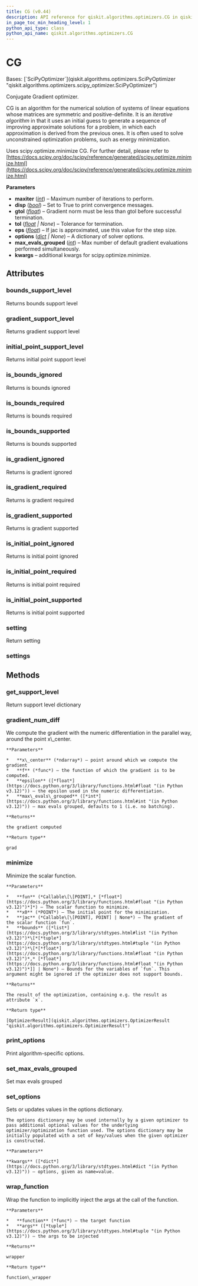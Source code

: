 ```yaml
---
title: CG (v0.44)
description: API reference for qiskit.algorithms.optimizers.CG in qiskit v0.44
in_page_toc_min_heading_level: 1
python_api_type: class
python_api_name: qiskit.algorithms.optimizers.CG
---
```


# CG

<Class id="qiskit.algorithms.optimizers.CG" isDedicatedPage={true} github="https://github.com/qiskit/qiskit/tree/stable/0.25/qiskit/algorithms/optimizers/cg.py" signature="qiskit.algorithms.optimizers.CG(maxiter=20, disp=False, gtol=1e-05, tol=None, eps=1.4901161193847656e-08, options=None, max_evals_grouped=1, **kwargs)" modifiers="class">
  Bases: [`SciPyOptimizer`](qiskit.algorithms.optimizers.SciPyOptimizer "qiskit.algorithms.optimizers.scipy_optimizer.SciPyOptimizer")

  Conjugate Gradient optimizer.

  CG is an algorithm for the numerical solution of systems of linear equations whose matrices are symmetric and positive-definite. It is an *iterative algorithm* in that it uses an initial guess to generate a sequence of improving approximate solutions for a problem, in which each approximation is derived from the previous ones. It is often used to solve unconstrained optimization problems, such as energy minimization.

  Uses scipy.optimize.minimize CG. For further detail, please refer to [https://docs.scipy.org/doc/scipy/reference/generated/scipy.optimize.minimize.html](https://docs.scipy.org/doc/scipy/reference/generated/scipy.optimize.minimize.html)

  **Parameters**

  *   **maxiter** ([*int*](https://docs.python.org/3/library/functions.html#int "(in Python v3.12)")) – Maximum number of iterations to perform.
  *   **disp** ([*bool*](https://docs.python.org/3/library/functions.html#bool "(in Python v3.12)")) – Set to True to print convergence messages.
  *   **gtol** ([*float*](https://docs.python.org/3/library/functions.html#float "(in Python v3.12)")) – Gradient norm must be less than gtol before successful termination.
  *   **tol** ([*float*](https://docs.python.org/3/library/functions.html#float "(in Python v3.12)") *| None*) – Tolerance for termination.
  *   **eps** ([*float*](https://docs.python.org/3/library/functions.html#float "(in Python v3.12)")) – If jac is approximated, use this value for the step size.
  *   **options** ([*dict*](https://docs.python.org/3/library/stdtypes.html#dict "(in Python v3.12)") *| None*) – A dictionary of solver options.
  *   **max\_evals\_grouped** ([*int*](https://docs.python.org/3/library/functions.html#int "(in Python v3.12)")) – Max number of default gradient evaluations performed simultaneously.
  *   **kwargs** – additional kwargs for scipy.optimize.minimize.

  ## Attributes

  ### bounds\_support\_level

  <Attribute id="qiskit.algorithms.optimizers.CG.bounds_support_level">
    Returns bounds support level
  </Attribute>

  ### gradient\_support\_level

  <Attribute id="qiskit.algorithms.optimizers.CG.gradient_support_level">
    Returns gradient support level
  </Attribute>

  ### initial\_point\_support\_level

  <Attribute id="qiskit.algorithms.optimizers.CG.initial_point_support_level">
    Returns initial point support level
  </Attribute>

  ### is\_bounds\_ignored

  <Attribute id="qiskit.algorithms.optimizers.CG.is_bounds_ignored">
    Returns is bounds ignored
  </Attribute>

  ### is\_bounds\_required

  <Attribute id="qiskit.algorithms.optimizers.CG.is_bounds_required">
    Returns is bounds required
  </Attribute>

  ### is\_bounds\_supported

  <Attribute id="qiskit.algorithms.optimizers.CG.is_bounds_supported">
    Returns is bounds supported
  </Attribute>

  ### is\_gradient\_ignored

  <Attribute id="qiskit.algorithms.optimizers.CG.is_gradient_ignored">
    Returns is gradient ignored
  </Attribute>

  ### is\_gradient\_required

  <Attribute id="qiskit.algorithms.optimizers.CG.is_gradient_required">
    Returns is gradient required
  </Attribute>

  ### is\_gradient\_supported

  <Attribute id="qiskit.algorithms.optimizers.CG.is_gradient_supported">
    Returns is gradient supported
  </Attribute>

  ### is\_initial\_point\_ignored

  <Attribute id="qiskit.algorithms.optimizers.CG.is_initial_point_ignored">
    Returns is initial point ignored
  </Attribute>

  ### is\_initial\_point\_required

  <Attribute id="qiskit.algorithms.optimizers.CG.is_initial_point_required">
    Returns is initial point required
  </Attribute>

  ### is\_initial\_point\_supported

  <Attribute id="qiskit.algorithms.optimizers.CG.is_initial_point_supported">
    Returns is initial point supported
  </Attribute>

  ### setting

  <Attribute id="qiskit.algorithms.optimizers.CG.setting">
    Return setting
  </Attribute>

  ### settings

  <Attribute id="qiskit.algorithms.optimizers.CG.settings" />

  ## Methods

  ### get\_support\_level

  <Function id="qiskit.algorithms.optimizers.CG.get_support_level" signature="get_support_level()">
    Return support level dictionary
  </Function>

  ### gradient\_num\_diff

  <Function id="qiskit.algorithms.optimizers.CG.gradient_num_diff" signature="gradient_num_diff(x_center, f, epsilon, max_evals_grouped=None)" modifiers="static">
    We compute the gradient with the numeric differentiation in the parallel way, around the point x\_center.

    **Parameters**

    *   **x\_center** (*ndarray*) – point around which we compute the gradient
    *   **f** (*func*) – the function of which the gradient is to be computed.
    *   **epsilon** ([*float*](https://docs.python.org/3/library/functions.html#float "(in Python v3.12)")) – the epsilon used in the numeric differentiation.
    *   **max\_evals\_grouped** ([*int*](https://docs.python.org/3/library/functions.html#int "(in Python v3.12)")) – max evals grouped, defaults to 1 (i.e. no batching).

    **Returns**

    the gradient computed

    **Return type**

    grad
  </Function>

  ### minimize

  <Function id="qiskit.algorithms.optimizers.CG.minimize" signature="minimize(fun, x0, jac=None, bounds=None)">
    Minimize the scalar function.

    **Parameters**

    *   **fun** (*Callable\[\[POINT],* [*float*](https://docs.python.org/3/library/functions.html#float "(in Python v3.12)")*]*) – The scalar function to minimize.
    *   **x0** (*POINT*) – The initial point for the minimization.
    *   **jac** (*Callable\[\[POINT], POINT] | None*) – The gradient of the scalar function `fun`.
    *   **bounds** ([*list*](https://docs.python.org/3/library/stdtypes.html#list "(in Python v3.12)")*\[*[*tuple*](https://docs.python.org/3/library/stdtypes.html#tuple "(in Python v3.12)")*\[*[*float*](https://docs.python.org/3/library/functions.html#float "(in Python v3.12)")*,* [*float*](https://docs.python.org/3/library/functions.html#float "(in Python v3.12)")*]] | None*) – Bounds for the variables of `fun`. This argument might be ignored if the optimizer does not support bounds.

    **Returns**

    The result of the optimization, containing e.g. the result as attribute `x`.

    **Return type**

    [OptimizerResult](qiskit.algorithms.optimizers.OptimizerResult "qiskit.algorithms.optimizers.OptimizerResult")
  </Function>

  ### print\_options

  <Function id="qiskit.algorithms.optimizers.CG.print_options" signature="print_options()">
    Print algorithm-specific options.
  </Function>

  ### set\_max\_evals\_grouped

  <Function id="qiskit.algorithms.optimizers.CG.set_max_evals_grouped" signature="set_max_evals_grouped(limit)">
    Set max evals grouped
  </Function>

  ### set\_options

  <Function id="qiskit.algorithms.optimizers.CG.set_options" signature="set_options(**kwargs)">
    Sets or updates values in the options dictionary.

    The options dictionary may be used internally by a given optimizer to pass additional optional values for the underlying optimizer/optimization function used. The options dictionary may be initially populated with a set of key/values when the given optimizer is constructed.

    **Parameters**

    **kwargs** ([*dict*](https://docs.python.org/3/library/stdtypes.html#dict "(in Python v3.12)")) – options, given as name=value.
  </Function>

  ### wrap\_function

  <Function id="qiskit.algorithms.optimizers.CG.wrap_function" signature="wrap_function(function, args)" modifiers="static">
    Wrap the function to implicitly inject the args at the call of the function.

    **Parameters**

    *   **function** (*func*) – the target function
    *   **args** ([*tuple*](https://docs.python.org/3/library/stdtypes.html#tuple "(in Python v3.12)")) – the args to be injected

    **Returns**

    wrapper

    **Return type**

    function\_wrapper
  </Function>
</Class>

